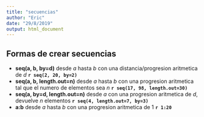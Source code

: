 ---
title: "secuencias"
author: "Eric"
date: "29/8/2019"
output: html_document
---

## Formas de crear secuencias

* **seq(a, b, by=d)** desde _a_ hasta _b_ con una distancia/progresion aritmetica de _d_ **`r seq(2, 20, by=2)`**
* **seq(a, b, length.out=n)** desde _a_ hasta _b_ con una progresion aritmetica tal que el numero de elementos sea _n_ **`r seq(17, 98, length.out=30)`**
* **seq(a, by=d, length.out=n)** desde _a_ con una progresion aritmetica de _d_, devuelve _n_ elementos **`r seq(4, length.out=7, by=3)`**
* **a:b** desde _a_ hasta _b_ con una progresion aritmetica de 1 **`r 1:20`**